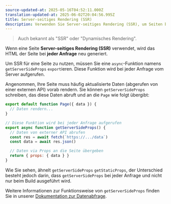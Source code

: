 ```yaml
---
source-updated-at: 2025-05-16T04:52:11.000Z
translation-updated-at: 2025-06-02T20:04:56.995Z
title: Server-seitiges Rendering (SSR)
description: Verwenden Sie Server-seitiges Rendering (SSR), um Seiten bei jeder Anfrage neu zu rendern.
---
```


> Auch bekannt als "SSR" oder "Dynamisches Rendering".

Wenn eine Seite **Server-seitiges Rendering (SSR)** verwendet, wird das HTML der Seite bei **jeder Anfrage** neu generiert.

Um SSR für eine Seite zu nutzen, müssen Sie eine `async`-Funktion namens `getServerSideProps` `export`ieren. Diese Funktion wird bei jeder Anfrage vom Server aufgerufen.

Angenommen, Ihre Seite muss häufig aktualisierte Daten (abgerufen von einer externen API) vorab rendern. Sie können `getServerSideProps` schreiben, das diese Daten abruft und an die `Page` wie folgt übergibt:

```jsx
export default function Page({ data }) {
  // Daten rendern...
}

// Diese Funktion wird bei jeder Anfrage aufgerufen
export async function getServerSideProps() {
  // Daten von externer API abrufen
  const res = await fetch(`https://.../data`)
  const data = await res.json()

  // Daten via Props an die Seite übergeben
  return { props: { data } }
}
```

Wie Sie sehen, ähnelt `getServerSideProps` `getStaticProps`, der Unterschied besteht jedoch darin, dass `getServerSideProps` bei jeder Anfrage und nicht nur beim Build ausgeführt wird.

Weitere Informationen zur Funktionsweise von `getServerSideProps` finden Sie in unserer [Dokumentation zur Datenabfrage](/docs/pages/building-your-application/data-fetching/get-server-side-props).
